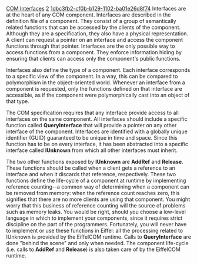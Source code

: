 [[Property:title|COM Interfaces]]
[[Property:weight|2]]
[[Property:uuid|1dbc3fb2-cf0b-b129-1102-ba01e26d8f74]]
Interfaces are at the heart of any COM component. Interfaces are described in the definition file of a component. They consist of a group of semantically related functions that can be accessed by the clients of the component. Although they are a specification, they also have a physical representation. A client can request a pointer on an interface and access the component functions through that pointer. Interfaces are the only possible way to access functions from a component. They enforce information hiding by ensuring that clients can access only the component's public functions.

Interfaces also define the type of a component. Each interface corresponds to a specific view of the component. In a way, this can be compared to polymorphism in the object-oriented world. Whenever an interface from a component is requested, only the functions defined on that interface are accessible, as if the component were polymorphically cast into an object of that type. 

The COM specification requires that any interface provide access to all interfaces on the same component. All interfaces should include a specific function called '''QueryInterface''' that will provide a pointer on any other interface of the component. Interfaces are identified with a globally unique identifier (GUID) guaranteed to be unique in time and space. Since this function has to be on every interface, it has been abstracted into a specific interface called '''IUnknown''' from which all other interfaces must inherit.

The two other functions exposed by '''IUnknown''' are '''AddRef''' and '''Release'''. These functions should be called when a client gets a reference to an interface and when it discards that reference, respectively. These two functions define the life-cycle of a component at runtime by implementing reference counting--a common way of determining when a component can be removed from memory:  when the reference count reaches zero, this signifies that there are no more clients are using that component.  You might worry that this business of reference counting will the source of problems such as memory leaks. You would be right, should you choose a low-level language in which to implement your components, since it requires strict discipline on the part of the programmers. Fortunately, you will never have to implement or use these functions in Eiffel: all the processing related to IUnknown is provided by the EiffelCOM runtime. Calls to '''QueryInterface''' are done "behind the scene" and only when needed. The component life-cycle (i.e. calls to '''AddRef''' and '''Release''') is also taken care of by the EiffelCOM runtime. 

{{seealso|<br/>
[[EiffelCOM Library|EiffelCOM library]]  <br/>
[[EiffelCOM: Introduction|Introduction]]  <br/>
[[COM Concepts|COM Concepts]]  <br/>
[[Coclass|Coclasses]]  <br/>
[[The Component Location|Component Location]]  <br/>
[[Access Type|Access Type]]  <br/>
[[Deeper into COM|Deeper into COM]]  }}



